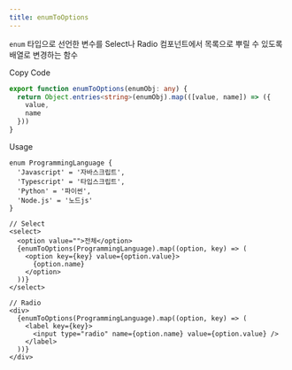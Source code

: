 ```yaml
---
title: enumToOptions
---
```


`enum` 타입으로 선언한 변수를 Select나 Radio 컴포넌트에서 목록으로 뿌릴 수 있도록 배열로 변경하는 함수

<Steps>

<Step>Copy Code</Step>

```ts
export function enumToOptions(enumObj: any) {
  return Object.entries<string>(enumObj).map(([value, name]) => ({
    value,
    name
  }))
}
```

<Step>Usage</Step>

```tsx
enum ProgrammingLanguage {
  'Javascript' = '자바스크립트',
  'Typescript' = '타입스크립트',
  'Python' = '파이썬',
  'Node.js' = '노드js'
}

// Select
<select>
  <option value="">전체</option>
  {enumToOptions(ProgrammingLanguage).map((option, key) => (
    <option key={key} value={option.value}>
      {option.name}
    </option>
  ))}
</select>

// Radio
<div>
  {enumToOptions(ProgrammingLanguage).map((option, key) => (
    <label key={key}>
      <input type="radio" name={option.name} value={option.value} />
    </label>
  ))}
</div>
```

</Steps>
